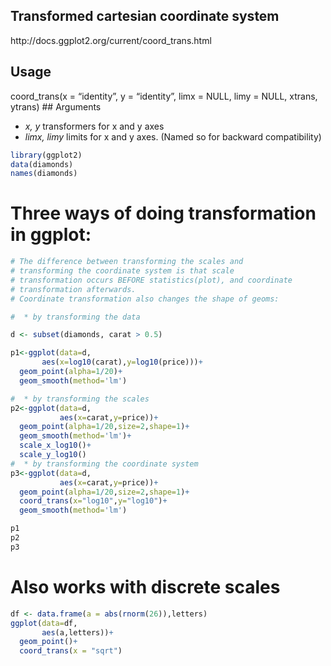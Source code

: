 ## Transformed cartesian coordinate system
http://docs.ggplot2.org/current/coord_trans.html

## Usage
coord_trans(x = "identity", y = "identity", limx = NULL, limy = NULL, xtrans, ytrans)
## Arguments

+ *x, y*
transformers for x and y axes
+ *limx, limy*
limits for x and y axes. (Named so for backward compatibility)


```r
library(ggplot2)
data(diamonds)
names(diamonds)
```
# Three ways of doing transformation in ggplot:
```r
# The difference between transforming the scales and
# transforming the coordinate system is that scale
# transformation occurs BEFORE statistics(plot), and coordinate
# transformation afterwards.  
# Coordinate transformation also changes the shape of geoms:

#  * by transforming the data

d <- subset(diamonds, carat > 0.5)

p1<-ggplot(data=d,
       aes(x=log10(carat),y=log10(price)))+
  geom_point(alpha=1/20)+
  geom_smooth(method='lm')

#  * by transforming the scales
p2<-ggplot(data=d,
           aes(x=carat,y=price))+
  geom_point(alpha=1/20,size=2,shape=1)+
  geom_smooth(method='lm')+
  scale_x_log10()+
  scale_y_log10()
#  * by transforming the coordinate system
p3<-ggplot(data=d,
           aes(x=carat,y=price))+
  geom_point(alpha=1/20,size=2,shape=1)+
  coord_trans(x="log10",y="log10")+
  geom_smooth(method='lm')

p1
p2
p3
```
# Also works with discrete scales
```r
df <- data.frame(a = abs(rnorm(26)),letters)
ggplot(data=df,
       aes(a,letters))+
  geom_point()+
  coord_trans(x = "sqrt")

```

